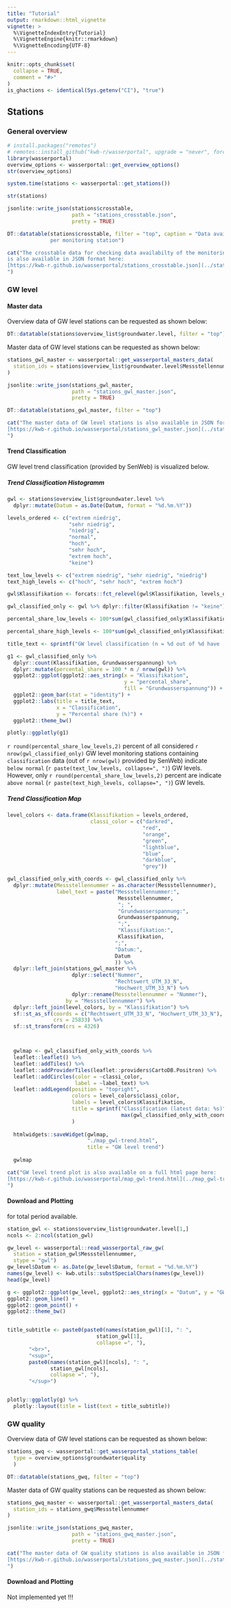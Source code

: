 ```yaml
---
title: "Tutorial"
output: rmarkdown::html_vignette
vignette: >
  %\VignetteIndexEntry{Tutorial}
  %\VignetteEngine{knitr::rmarkdown}
  %\VignetteEncoding{UTF-8}
---
```



```r
knitr::opts_chunk$set(
  collapse = TRUE,
  comment = "#>"
)
is_ghactions <- identical(Sys.getenv("CI"), "true")
```

## Stations

### General overview



```r
# install.packages("remotes")
# remotes::install_github("kwb-r/wasserportal", upgrade = "never", force = TRUE)
library(wasserportal)
overview_options <- wasserportal::get_overview_options()
str(overview_options)

system.time(stations <- wasserportal::get_stations())

str(stations)

jsonlite::write_json(stations$crosstable, 
                     path = "stations_crosstable.json",
                     pretty = TRUE)
```

```r
DT::datatable(stations$crosstable, filter = "top", caption = "Data availabilty 
              per monitoring station")
```

```r
cat("The crosstable data for checking data availabilty of the monitoring stations 
is also available in JSON format here:
[https://kwb-r.github.io/wasserportal/stations_crosstable.json](../stations_crosstable.json)
")
```

### GW level

#### Master data 

Overview data of GW level stations can be requested as shown below:

```r

DT::datatable(stations$overview_list$groundwater.level, filter = "top")

```

Master data of GW level stations can be requested as shown below:

```r
stations_gwl_master <- wasserportal::get_wasserportal_masters_data(
  station_ids = stations$overview_list$groundwater.level$Messstellennummer
)

jsonlite::write_json(stations_gwl_master, 
                     path = "stations_gwl_master.json",
                     pretty = TRUE)

DT::datatable(stations_gwl_master, filter = "top")

``` 

```r
cat("The master data of GW level stations is also available in JSON format here:
[https://kwb-r.github.io/wasserportal/stations_gwl_master.json](../stations_gwl_master.json)
")
```

#### Trend Classification 

GW level trend classification (provided by SenWeb) is visualized below.

##### Trend Classification Histogramm

```r

gwl <- stations$overview_list$groundwater.level %>% 
  dplyr::mutate(Datum = as.Date(Datum, format = "%d.%m.%Y"))

levels_ordered <- c("extrem niedrig",
                    "sehr niedrig",
                    "niedrig", 
                    "normal",
                    "hoch",
                    "sehr hoch",
                    "extrem hoch",
                    "keine")

text_low_levels <- c("extrem niedrig", "sehr niedrig", "niedrig")
text_high_levels <- c("hoch", "sehr hoch", "extrem hoch")

gwl$Klassifikation <- forcats::fct_relevel(gwl$Klassifikation, levels_ordered)

gwl_classified_only <- gwl %>% dplyr::filter(Klassifikation != "keine")

percental_share_low_levels <- 100*sum(gwl_classified_only$Klassifikation %in% text_low_levels)/nrow(gwl_classified_only) 

percental_share_high_levels <- 100*sum(gwl_classified_only$Klassifikation %in% text_high_levels)/nrow(gwl_classified_only) 

title_text <- sprintf("GW level classification (n = %d out of %d have 'classification' data)", nrow(gwl_classified_only), nrow(gwl))

g1 <- gwl_classified_only %>% 
  dplyr::count(Klassifikation, Grundwasserspannung) %>% 
  dplyr::mutate(percental_share = 100 * n / nrow(gwl)) %>% 
  ggplot2::ggplot(ggplot2::aes_string(x = "Klassifikation",
                                      y = "percental_share",
                                      fill = "Grundwasserspannung")) +
  ggplot2::geom_bar(stat = "identity") + 
  ggplot2::labs(title = title_text,
                x = "Classification",
                y = "Percental share (%)") +
  ggplot2::theme_bw()

plotly::ggplotly(g1)

```

`r round(percental_share_low_levels,2)` percent of all considered `r nrow(gwl_classified_only)` 
GW level monitoring stations containing `classification` data (out of `r nrow(gwl)`
provided by SenWeb) indicate `below normal` (`r paste(text_low_levels, collapse=", ")`)
GW levels. However, only `r round(percental_share_low_levels,2)` percent are 
indicate `above normal` (`r paste(text_high_levels, collapse=", ")`) GW levels.

##### Trend Classification Map

```r
level_colors <- data.frame(Klassifikation = levels_ordered, 
                           classi_color = c("darkred", 
                                            "red", 
                                            "orange", 
                                            "green",
                                            "lightblue", 
                                            "blue", 
                                            "darkblue",
                                            "grey"))

gwl_classified_only_with_coords <- gwl_classified_only %>% 
  dplyr::mutate(Messstellennummer = as.character(Messstellennummer),
                label_text = paste("Messstellennummer:", 
                                    Messstellennummer, 
                                    "; ",
                                    "Grundwasserspannung:", 
                                    Grundwasserspannung, 
                                    ";",
                                    "Klassifikation:", 
                                    Klassifikation,
                                   ";",
                                   "Datum:",
                                   Datum
                                   )) %>% 
  dplyr::left_join(stations_gwl_master %>%
                     dplyr::select("Nummer", 
                                   "Rechtswert_UTM_33_N",
                                   "Hochwert_UTM_33_N") %>% 
                     dplyr::rename(Messstellennummer = "Nummer"),
                   by = "Messstellennummer") %>% 
  dplyr::left_join(level_colors, by = "Klassifikation") %>% 
  sf::st_as_sf(coords = c("Rechtswert_UTM_33_N", "Hochwert_UTM_33_N"),
               crs = 25833) %>% 
  sf::st_transform(crs = 4326)



  gwlmap <- gwl_classified_only_with_coords %>% 
  leaflet::leaflet() %>%
  leaflet::addTiles() %>% 
  leaflet::addProviderTiles(leaflet::providers$CartoDB.Positron) %>% 
  leaflet::addCircles(color = ~classi_color,
                      label = ~label_text) %>% 
  leaflet::addLegend(position = "topright",
                     colors = level_colors$classi_color,
                     labels = level_colors$Klassifikation,
                     title = sprintf("Classification (latest data: %s)",
                                     max(gwl_classified_only_with_coords$Datum))
                     )
  
  htmlwidgets::saveWidget(gwlmap, 
                          "./map_gwl-trend.html", 
                          title = "GW level trend")
  
  gwlmap
```

```r
cat("GW level trend plot is also available on a full html page here:
[https://kwb-r.github.io/wasserportal/map_gwl-trend.html](../map_gwl-trend.html)
")
```

#### Download and Plotting 

for total period available.

```r
station_gwl <- stations$overview_list$groundwater.level[1,]
ncols <- 2:ncol(station_gwl)

gw_level <- wasserportal::read_wasserportal_raw_gw(
  station = station_gwl$Messstellennummer, 
  stype = "gwl")
gw_level$Datum <- as.Date(gw_level$Datum, format = "%d.%m.%Y")
names(gw_level) <- kwb.utils::substSpecialChars(names(gw_level))
head(gw_level)

g <- ggplot2::ggplot(gw_level, ggplot2::aes_string(x = "Datum", y = "GW_Stand_m_ue_NHN")) +
ggplot2::geom_line() +
ggplot2::geom_point() +
ggplot2::theme_bw()


title_subtitle <- paste0(paste0(names(station_gwl)[1], ": ", 
                             station_gwl[1], 
                             collapse =", "),
       "<br>",
       "<sup>",
       paste0(names(station_gwl)[ncols], ": ",
              station_gwl[ncols], 
              collapse =", "),
       "</sup>")


plotly::ggplotly(g) %>%
  plotly::layout(title = list(text = title_subtitle))
```

### GW quality

Overview data of GW level stations can be requested as shown below:


```r
stations_gwq <- wasserportal::get_wasserportal_stations_table(
  type = overview_options$groundwater$quality
  )

DT::datatable(stations_gwq, filter = "top")
```

Master data of GW quality stations can be requested as shown below:

```r
stations_gwq_master <- wasserportal::get_wasserportal_masters_data(
  station_ids = stations_gwq$Messstellennummer
)

jsonlite::write_json(stations_gwq_master, 
                     path = "stations_gwq_master.json",
                     pretty = TRUE)

``` 

```r
cat("The master data of GW quality stations is also available in JSON format here:
[https://kwb-r.github.io/wasserportal/stations_gwq_master.json](../stations_gwq_master.json)
")
```

#### Download and Plotting 

Not implemented yet !!!
